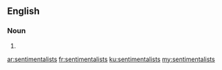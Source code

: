 ==English==

===Noun===
{{head|en|plural}}

# {{plural of|sentimentalist|lang=en|nocat=1}}

[[ar:sentimentalists]]
[[fr:sentimentalists]]
[[ku:sentimentalists]]
[[my:sentimentalists]]
